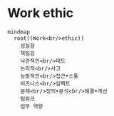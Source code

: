 # Work ethic

```mermaid
mindmap
  root((Work<br/>ethic))
    성실함
    책임감
    낙관적인<br/>태도
    논리적<br/>사고
    능동적인<br/>접근•소통
    비즈니스<br/>임팩트
    문제<br/>정의•분석<br/>해결•개선
    팀워크
    업무 역량
```
